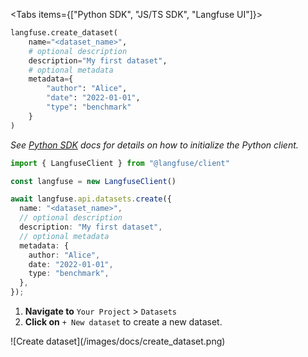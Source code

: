 <Tabs items={["Python SDK", "JS/TS SDK", "Langfuse UI"]}>
<Tab>

```python
langfuse.create_dataset(
    name="<dataset_name>",
    # optional description
    description="My first dataset",
    # optional metadata
    metadata={
        "author": "Alice",
        "date": "2022-01-01",
        "type": "benchmark"
    }
)
```

_See [Python SDK](/docs/sdk/python/sdk-v3) docs for details on how to initialize the Python client._

</Tab>
<Tab>

```ts
import { LangfuseClient } from "@langfuse/client"

const langfuse = new LangfuseClient()

await langfuse.api.datasets.create({
  name: "<dataset_name>",
  // optional description
  description: "My first dataset",
  // optional metadata
  metadata: {
    author: "Alice",
    date: "2022-01-01",
    type: "benchmark",
  },
});
```

</Tab>

<Tab>

1. **Navigate to** `Your Project` > `Datasets` 
2. **Click on** `+ New dataset` to create a new dataset.

<Frame fullWidth>
![Create dataset](/images/docs/create_dataset.png)
</Frame>

</Tab>

</Tabs>
